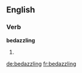 
==English==

===Verb===
'''bedazzling'''

# {{present participle of|bedazzle}}

[[de:bedazzling]]
[[fr:bedazzling]]